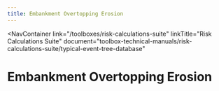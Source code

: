 ```yaml
---
title: Embankment Overtopping Erosion
---
```



<NavContainer
  link="/toolboxes/risk-calculations-suite"
  linkTitle="Risk Calculations Suite"
  document="toolbox-technical-manuals/risk-calculations-suite/typical-event-tree-database"
></NavContainer>

# Embankment Overtopping Erosion

<FigureNoRef 
    src="/figures/toolbox-technical-manuals/risk-calculations-suite/typical-event-tree-database/v1.1/Embankment-Overtopping-Erosion.png" 
    alt="Embankment Overtopping Erosion event tree" />
